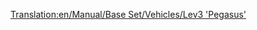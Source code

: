 [[Translation:en/Manual/Base Set/Vehicles/Lev3 'Pegasus']]
{{hu/Navbox Mozdonyok}}
{{hu/Vonatok|Name=Lev3 'Pegazus'
|Image=[[File:en/Lev3pegasus.png]]
|Cost=£96,093 ($192,186)
|Speed=480 km/h (300 mph)
|Weight=130 t
|Power=15,000 LE (11,185 kW)
|Annual=£3,571 ($7,142)
|Designed=2035
|Lifespan=20
|Capacity=N/A
|Leírás=Rendszerint egyszerűbben jársz, ha a Lev3-at kihagyod, és megvárod a Lev4-et: bár a játékban ez a leggyorsabb mozdony és a majdnem leggyorsabb vonat, a Lev2-nél alig gyorsabb, a Lev4-et pedig valószínűleg bevezetik, amikorra végeznél az állománykorszerűsítéssel. 
|Valósság=|Valósság=Valós megfelelője még nincs, de néhány év múlva talán lesz, ha a [http://hu.wikipedia.org/wiki/Maglev maglev vonatok] második generációja nemcsak megjelenik, de túlhaladottá is válik.
}}